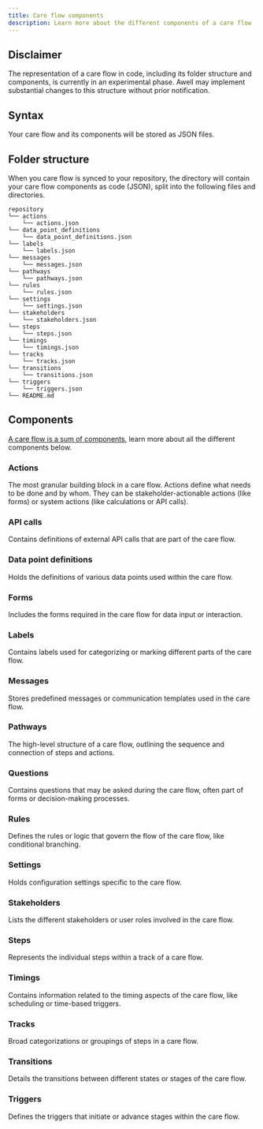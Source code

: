 ```yaml
---
title: Care flow components
description: Learn more about the different components of a care flow
---
```


## Disclaimer

The representation of a care flow in code, including its folder structure and components, is currently in an experimental phase. Awell may implement substantial changes to this structure without prior notification.

## Syntax

Your care flow and its components will be stored as JSON files.

## Folder structure

When you care flow is synced to your repository, the directory will contain your care flow components as code (JSON), split into the following files and directories.

```
repository
└── actions
    └── actions.json
└── data_point_definitions
    └── data_point_definitions.json
└── labels
    └── labels.json
└── messages
    └── messages.json
└── pathways
    └── pathways.json
└── rules
    └── rules.json
└── settings
    └── settings.json
└── stakeholders
    └── stakeholders.json
└── steps
    └── steps.json
└── timings
    └── timings.json
└── tracks
    └── tracks.json
└── transitions
    └── transitions.json
└── triggers
    └── triggers.json
└── README.md
```

## Components

[A care flow is a sum of components](/awell-studio/docs/getting-started/versioning#a-care-flow-as-a-set-of-components), learn more about all the different components below.

### Actions

The most granular building block in a care flow. Actions define what needs to be done and by whom. They can be stakeholder-actionable actions (like forms) or system actions (like calculations or API calls).

### API calls

Contains definitions of external API calls that are part of the care flow.

### Data point definitions

Holds the definitions of various data points used within the care flow.

### Forms

Includes the forms required in the care flow for data input or interaction.

### Labels

Contains labels used for categorizing or marking different parts of the care flow.

### Messages

Stores predefined messages or communication templates used in the care flow.

### Pathways

The high-level structure of a care flow, outlining the sequence and connection of steps and actions.

### Questions

Contains questions that may be asked during the care flow, often part of forms or decision-making processes.

### Rules

Defines the rules or logic that govern the flow of the care flow, like conditional branching.

### Settings

Holds configuration settings specific to the care flow.

### Stakeholders

Lists the different stakeholders or user roles involved in the care flow.

### Steps

Represents the individual steps within a track of a care flow.

### Timings

Contains information related to the timing aspects of the care flow, like scheduling or time-based triggers.

### Tracks

Broad categorizations or groupings of steps in a care flow.

### Transitions

Details the transitions between different states or stages of the care flow.

### Triggers

Defines the triggers that initiate or advance stages within the care flow.
